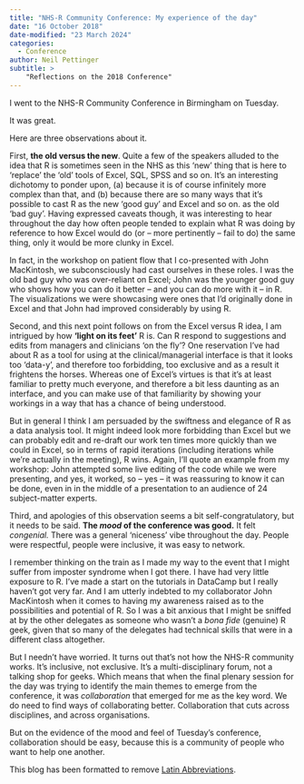 ```yaml
---
title: "NHS-R Community Conference: My experience of the day"
date: "16 October 2018"
date-modified: "23 March 2024"
categories:
  - Conference
author: Neil Pettinger
subtitle: >
    "Reflections on the 2018 Conference"
---
```


I went to the NHS-R Community Conference in Birmingham on Tuesday.

It was great.

Here are three observations about it.

First, **the old versus the new**. Quite a few of the speakers alluded to the idea that R is sometimes seen in the NHS as this ‘new' thing that is here to ‘replace' the ‘old' tools of Excel, SQL, SPSS and so on. It's an interesting dichotomy to ponder upon, (a) because it is of course infinitely more complex than that, and (b) because there are so many ways that it's possible to cast R as the new ‘good guy' and Excel and so on. as the old ‘bad guy'. Having expressed caveats though, it was interesting to hear throughout the day how often people tended to explain what R was doing by reference to how Excel would do (or – more pertinently – fail to do) the same thing, only it would be more clunky in Excel.

In fact, in the workshop on patient flow that I co-presented with John MacKintosh, we subconsciously had cast ourselves in these roles. I was the old bad guy who was over-reliant on Excel; John was the younger good guy who shows how you can do it better – and you can do more with it – in R. The visualizations we were showcasing were ones that I'd originally done in Excel and that John had improved considerably by using R.

Second, and this next point follows on from the Excel versus R idea, I am intrigued by how **‘light on its feet'** R is. Can R respond to suggestions and edits from managers and clinicians ‘on the fly'? One reservation I've had about R as a tool for using at the clinical/managerial interface is that it looks too ‘data-y', and therefore too forbidding, too exclusive and as a result it frightens the horses. Whereas one of Excel's virtues is that it's at least familiar to pretty much everyone, and therefore a bit less daunting as an interface, and you can make use of that familiarity by showing your workings in a way that has a chance of being understood.

But in general I think I am persuaded by the swiftness and elegance of R as a data analysis tool. It might indeed look more forbidding than Excel but we can probably edit and re-draft our work ten times more quickly than we could in Excel, so in terms of rapid iterations (including iterations while we're actually in the meeting), R wins. Again, I'll quote an example from my workshop: John attempted some live editing of the code while we were presenting, and yes, it worked, so – yes – it was reassuring to know it can be done, even in in the middle of a presentation to an audience of 24 subject-matter experts.

Third, and apologies of this observation seems a bit self-congratulatory, but it needs to be said. **The _mood_ of the conference was good.** It felt _congenial._ There was a general ‘niceness' vibe throughout the day. People were respectful, people were inclusive, it was easy to network.

I remember thinking on the train as I made my way to the event that I might suffer from imposter syndrome when I got there. I have had very little exposure to R. I've made a start on the tutorials in DataCamp but I really haven't got very far. And I am utterly indebted to my collaborator John MacKintosh when it comes to having my awareness raised as to the possibilities and potential of R. So I was a bit anxious that I might be sniffed at by the other delegates as someone who wasn't a _bona fide_ (genuine) R geek, given that so many of the delegates had technical skills that were in a different class altogether.

But I needn't have worried. It turns out that's not how the NHS-R community works. It's inclusive, not exclusive. It's a multi-disciplinary forum, not a talking shop for geeks. Which means that when the final plenary session for the day was trying to identify the main themes to emerge from the conference, it was _collaboration_ that emerged for me as the key word. We do need to find ways of collaborating better. Collaboration that cuts across disciplines, and across organisations.

But on the evidence of the mood and feel of Tuesday's conference, collaboration should be easy, because this is a community of people who want to help one another.

This blog has been formatted to remove [Latin Abbreviations](https://nhsrway.nhsrcommunity.com/style-guides.html#avoid-latin-abbreviation).
